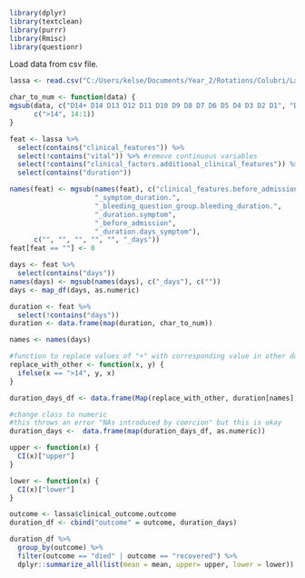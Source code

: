 
```{r}
library(dplyr)
library(textclean)
library(purrr)
library(Rmisc)
library(questionr)
```

Load data from csv file.

```{r}
lassa <- read.csv("C:/Users/kelse/Documents/Year_2/Rotations/Colubri/Lassa_virus/practice_data/commcare-randomized-data-2018-2020.csv", header = TRUE, sep = ",")
```

```{r}
char_to_num <- function(data) {
mgsub(data, c("D14+ D14 D13 D12 D11 D10 D9 D8 D7 D6 D5 D4 D3 D2 D1", "D14 D13 D12 D11 D10 D9 D8 D7 D6 D5 D4 D3 D2 D1",  "D13 D12 D11 D10 D9 D8 D7 D6 D5 D4 D3 D2 D1", "D12 D11 D10 D9 D8 D7 D6 D5 D4 D3 D2 D1", "D11 D10 D9 D8 D7 D6 D5 D4 D3 D2 D1", "D10 D9 D8 D7 D6 D5 D4 D3 D2 D1", "D9 D8 D7 D6 D5 D4 D3 D2 D1", "D8 D7 D6 D5 D4 D3 D2 D1", "D7 D6 D5 D4 D3 D2 D1", "D6 D5 D4 D3 D2 D1", "D5 D4 D3 D2 D1", "D4 D3 D2 D1", "D3 D2 D1", "D2 D1", "D1"), 
      c(">14", 14:1))
}

feat <- lassa %>%
  select(contains("clinical_features")) %>%
  select(!contains("vital")) %>% #remove continuous variables 
  select(!contains("clinical_factors.additional_clinical_features")) %>%
  select(contains("duration"))

names(feat) <- mgsub(names(feat), c("clinical_features.before_admission_group.before_admission",
                     "_symptom_duration.",
                     "_bleeding_question_group.bleeding_duration.", 
                     "_duration.symptom",
                     "_before_admission",
                     "_duration.days_symptom"),
      c("", "", "", "", "", "_days"))
feat[feat == ""] <- 0
```

```{r}
days <- feat %>%
  select(contains("days")) 
names(days) <- mgsub(names(days), c("_days"), c(""))
days <- map_df(days, as.numeric)

duration <- feat %>%
  select(!contains("days"))
duration <- data.frame(map(duration, char_to_num))

names <- names(days)
```

```{r}
#function to replace values of "+" with corresponding value in other data.frame
replace_with_other <- function(x, y) {
  ifelse(x == ">14", y, x)
}

duration_days_df <- data.frame(Map(replace_with_other, duration[names], days[names]))

#change class to numeric 
#this throws an error "NAs introduced by coercion" but this is okay
duration_days <-  data.frame(map(duration_days_df, as.numeric))
```


```{r}
upper <- function(x) {
  CI(x)["upper"]
}

lower <- function(x) {
  CI(x)["lower"]
} 
```

```{r}
outcome <- lassa$clinical_outcome.outcome
duration_df <- cbind("outcome" = outcome, duration_days)

duration_df %>%
  group_by(outcome) %>%
  filter(outcome == "died" | outcome == "recovered") %>%
  dplyr::summarize_all(list(mean = mean, upper= upper, lower = lower))
```

